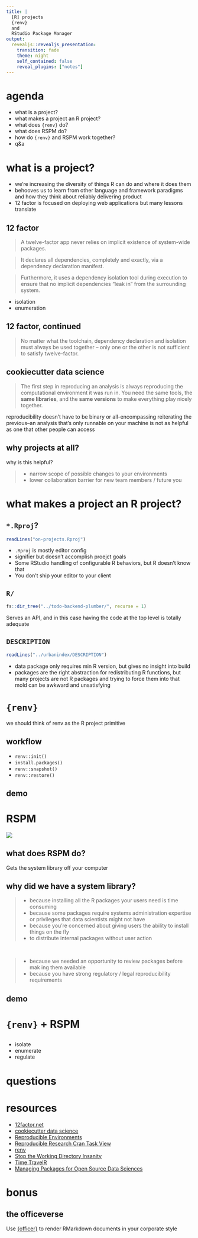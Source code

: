```yaml
---
title: |
  [R] projects   
  {renv}  
  and  
  RStudio Package Manager
output:
  revealjs::revealjs_presentation:
    transition: fade
    theme: night
    self_contained: false
    reveal_plugins: ["notes"]
---
```


# agenda

- what is a project?
- what makes a project an R project?
- what does `{renv}` do?
- what does RSPM do?
- how do `{renv}` and RSPM work together?
- q&a

# what is a project?

<aside class="notes">
- we're increasing the diversity of things R can do and where it does them
- behooves us to learn from other language and framework paradigms and how they think about reliably delivering product
- 12 factor is focused on deploying web applications but many lessons translate
</aside>

## 12 factor 

> A twelve-factor app never relies on implicit existence of system-wide packages.   

> It declares all dependencies, completely and exactly, via a dependency declaration manifest.  

> Furthermore, it uses a dependency isolation tool during execution to ensure that no implicit dependencies “leak in” from the surrounding system.

<aside class="notes">
- isolation
- enumeration
</aside>

## 12 factor, continued

>  No matter what the toolchain, dependency declaration and isolation must always be used together – only one or the other is not sufficient to satisfy twelve-factor.

## cookiecutter data science

> The first step in reproducing an analysis is always reproducing the computational environment it was run in. You need the same tools, the **same libraries**, and the **same versions** to make everything play nicely together.

<aside class="notes">
reproducibility doesn't have to be binary or all-encompassing
reiterating the previous--an analysis that's only runnable on your machine is not as helpful as one that other people can access
</aside>

## why projects at all?

<aside class="notes">
why is this helpful?
</aside>


> - narrow scope of possible changes to your environments
> - lower collaboration barrier for new team members / future you

# what makes a project an R project?

## `*.Rproj`?

```r
readLines("on-projects.Rproj")
```

<aside class="notes">
- `.Rproj` is mostly editor config
- signifier but doesn't accomplish proejct goals
- Some RStudio handling of configurable R behaviors, but R doesn't know that
- You don't ship your editor to your client
</aside>

## `R/`

```r
fs::dir_tree("../todo-backend-plumber/", recurse = 1)
```

<aside class="notes">
Serves an API, and in this case having the code at the top level is totally adequate 
</aside>

## `DESCRIPTION`

```r
readLines("../urbanindex/DESCRIPTION")
```


<aside class="notes">
- data package only requires min R version, but gives no insight into build
- packages are the right abstraction for redistributing R functions, but many projects are not R packages and trying to force them into that mold can be awkward and unsatisfying

</aside>

# `{renv}`

<aside class="notes">
we should think of renv as the R project primitive
</aside>

## workflow

- `renv::init()`
- `install.packages()`
- `renv::snapshot()`
- `renv::restore()`

## demo

# RSPM

![](images/paste-A317A179.png)

## what does RSPM do?

Gets the system library off your computer

## why did we have a system library?

> - because installing all the R packages your users need is time consuming
> - because some packages require systems administration expertise or privileges that data scientists might not have
> - because you're concerned about giving users the ability to install things on the fly
> - to distribute internal packages without user action  

<br>

> - because we needed an opportunity to review packages before mak ing them available
> - because you have strong regulatory / legal reproducibility requirements

## demo

# `{renv}` + RSPM

## 

- isolate
- enumerate
- regulate

# questions



# resources

- [12factor.net](https://12factor.net/)
- [cookiecutter data science](https://drivendata.github.io/cookiecutter-data-science/)
- [Reproducible Environments](https://environments.rstudio.com/)
- [Reproducible Research Cran Task View](https://cran.r-project.org/web/views/ReproducibleResearch.html)
- [renv](https://rstudio.github.io/renv/articles/renv.html)
- [Stop the Working Directory Insanity](https://gist.github.com/jennybc/362f52446fe1ebc4c49f)
- [Time TravelR](https://www.rstudio.com/resources/webinars/time-travel-r/)
- [Managing Packages for Open Source Data Sciences](https://www.rstudio.com/resources/webinars/managing-packages-for-open-source-data-science/)

# bonus

## the officeverse

Use [{officer}](https://ardata-fr.github.io/officeverse/office-documents-generation.html#templates) to render RMarkdown documents in your corporate style 



